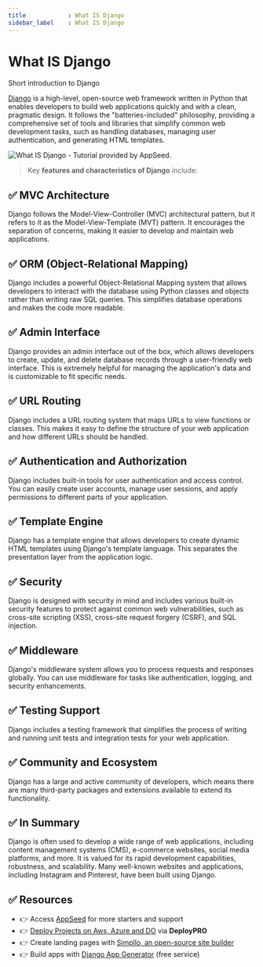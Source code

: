 ```yaml
---
title            : What IS Django 
sidebar_label    : What IS Django
---
```


# What IS Django

<SubHeading>Short introduction to Django</SubHeading>

[Django](https://www.djangoproject.com/) is a high-level, open-source web framework written in Python that enables developers to build web applications quickly and with a clean, pragmatic design. 
It follows the "batteries-included" philosophy, providing a comprehensive set of tools and libraries that simplify common web development tasks, such as handling databases, managing user authentication, 
and generating HTML templates.

![What IS Django - Tutorial provided by AppSeed.](https://user-images.githubusercontent.com/51070104/268675023-54ea4ace-a8ad-442b-9b43-2ba12a6403ba.jpg)

> Key **features and characteristics of Django** include:

## ✅ **MVC Architecture** 

Django follows the Model-View-Controller (MVC) architectural pattern, but it refers to it as the Model-View-Template (MVT) pattern. 
It encourages the separation of concerns, making it easier to develop and maintain web applications.

## ✅ **ORM (Object-Relational Mapping)** 

Django includes a powerful Object-Relational Mapping system that allows developers to interact with the database using Python classes and objects rather than writing raw SQL queries. 
This simplifies database operations and makes the code more readable.

## ✅ **Admin Interface** 

Django provides an admin interface out of the box, which allows developers to create, update, and delete database records through a user-friendly web interface. 
This is extremely helpful for managing the application's data and is customizable to fit specific needs.

## ✅ **URL Routing** 

Django includes a URL routing system that maps URLs to view functions or classes. This makes it easy to define the structure of your web application and how different URLs should be handled.

## ✅ **Authentication and Authorization** 

Django includes built-in tools for user authentication and access control. You can easily create user accounts, manage user sessions, and apply permissions to different parts of your application.

## ✅ **Template Engine** 

Django has a template engine that allows developers to create dynamic HTML templates using Django's template language. This separates the presentation layer from the application logic.

## ✅ **Security** 

Django is designed with security in mind and includes various built-in security features to protect against common web vulnerabilities, such as cross-site scripting (XSS), cross-site request forgery (CSRF), and SQL injection.

## ✅ **Middleware** 

Django's middleware system allows you to process requests and responses globally. You can use middleware for tasks like authentication, logging, and security enhancements.

## ✅ **Testing Support** 

Django includes a testing framework that simplifies the process of writing and running unit tests and integration tests for your web application.

## ✅ **Community and Ecosystem** 

Django has a large and active community of developers, which means there are many third-party packages and extensions available to extend its functionality.

## ✅ In Summary 

Django is often used to develop a wide range of web applications, including content management systems (CMS), e-commerce websites, social media platforms, and more. 
It is valued for its rapid development capabilities, robustness, and scalability. Many well-known websites and applications, including Instagram and Pinterest, have been built using Django.

## ✅ Resources

- 👉 Access [AppSeed](https://appseed.us/) for more starters and support 
- 👉 [Deploy Projects on Aws, Azure and DO](https://www.docs.deploypro.dev/) via **DeployPRO**
- 👉 Create landing pages with [Simpllo, an open-source site builder](https://www.simpllo.com/)
- 👉 Build apps with [Django App Generator](https://app-generator.dev/django/) (free service)
